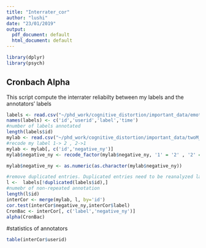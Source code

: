 ```yaml
---
title: "Interrater_cor"
author: "lushi"
date: "23/01/2019"
output:
  pdf_document: default
  html_document: default
---
```


```r
library(dplyr)
library(psych)
```

## Cronbach Alpha
This script compute the interrater reliabilty between my labels and the annotators' labels


```r
labels <- read.csv("~/phd_work/cognitive_distortion/important_data/emotions_history.csv", header = F, fill=TRUE,row.names=NULL)
names(labels) <- c('id','userid','label','time')
#number of labels annotated
length(labels$id)
mylab <- read.csv("~/phd_work/cognitive_distortion/important_data/twoM_newLabels2.csv", header = T, fill=TRUE,row.names=NULL)
#recode my label 1-> 2 , 2->1
mylab <- mylab[, c('id','negative_ny')]
mylab$negative_ny <- recode_factor(mylab$negative_ny, '1' = '2' , '2' = '1', '3' = '3' , '4'= '4', '5'='5')
```


```r
mylab$negative_ny <- as.numeric(as.character(mylab$negative_ny))

#remove duplicated entries. Duplicated entries need to be reanalyzed later 
l <-  labels[!duplicated(labels$id),]
#numebr of non-repeated annotation
length(l$id)
interCor <- merge(mylab, l, by='id')
cor.test(interCor$negative_ny,interCor$label)
CronBac <- interCor[, c('label','negative_ny')]
alpha(CronBac)
```

#statistics of annotators
```r
table(interCor$userid)
```